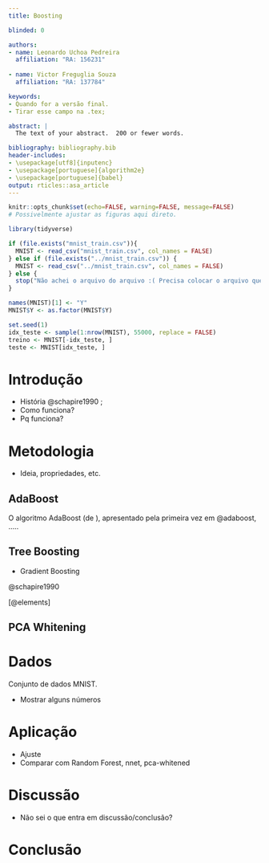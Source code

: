 ```yaml
---
title: Boosting

blinded: 0

authors: 
- name: Leonardo Uchoa Pedreira
  affiliation: "RA: 156231"
  
- name: Victor Freguglia Souza
  affiliation: "RA: 137784"

keywords: 
- Quando for a versão final.
- Tirar esse campo na .tex;

abstract: |
  The text of your abstract.  200 or fewer words.

bibliography: bibliography.bib
header-includes:
- \usepackage[utf8]{inputenc}
- \usepackage[portuguese]{algorithm2e}
- \usepackage[portuguese]{babel}
output: rticles::asa_article
---
```


```r
knitr::opts_chunk$set(echo=FALSE, warning=FALSE, message=FALSE)
# Possivelmente ajustar as figuras aqui direto.
```

```r
library(tidyverse)
```

```r
if (file.exists("mnist_train.csv")){
  MNIST <- read_csv("mnist_train.csv", col_names = FALSE)
} else if (file.exists("../mnist_train.csv")) {
  MNIST <- read_csv("../mnist_train.csv", col_names = FALSE)
} else {
  stop("Não achei o arquivo do arquivo :( Precisa colocar o arquivo que a gente usou pros labs 'mnist_train.csv' na pasta.")
}

names(MNIST)[1] <- "Y"
MNIST$Y <- as.factor(MNIST$Y)

set.seed(1)
idx_teste <- sample(1:nrow(MNIST), 55000, replace = FALSE)
treino <- MNIST[-idx_teste, ]
teste <- MNIST[idx_teste, ]
```


# Introdução

- História
 @schapire1990 ;
- Como funciona?
- Pq funciona?
  
# Metodologia
  
  - Ideia, propriedades, etc.

## AdaBoost

O algoritmo AdaBoost (de \textit{Adaptative Boosting}), apresentado pela primeira vez em @adaboost, .....

\begin{algorithm}
\Inicio{
  Inicie todos pesos $w_i = 1/N$;\\
  \Para{$m = 1,\dots,M$}{
    1. Ajuste um classificador $G_m(x)$;\\
    2. Calcular 
    
    $$\text{err}_m = \frac{\sum_{i = 1}^N w_i I(y_i \neq G_m(x_i))}{\sum_{i = 1}^N w_i};$$\\
    3. Calcular $\alpha_m = \log \left(\frac{1 - \text{err}_m}{\text{err}_m}\right)$;\\
    4. Atualizar $w_i \leftarrow w_i \exp \left( \alpha_m I(y_i \neq G_m(x_i)) \right), i = 1, \dots, N$;
  }
  Defina o classificador final como 
  $$G(x) = \arg \max_k \sum_{m = 1}^M \alpha_m I(G_m(x) = k).$$
}
\caption{Algoritmo AdaBoost apresentado em \cite{elements} com uma generalização para o caso de múltiplas classes.}
\label{adaboost_alg}
\end{algorithm}

## Tree Boosting

- Gradient Boosting

@schapire1990 

[@elements]

## PCA Whitening

# Dados

Conjunto de dados MNIST.

- Mostrar alguns números

# Aplicação

- Ajuste
- Comparar com Random Forest, nnet, pca-whitened

# Discussão

- Não sei o que entra em discussão/conclusão?
  
# Conclusão